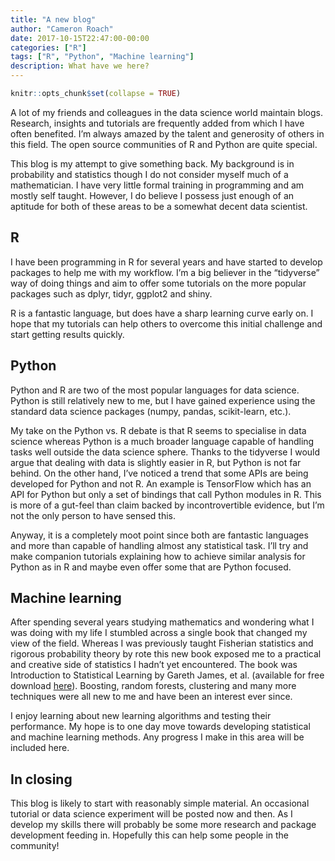 ```yaml
---
title: "A new blog"
author: "Cameron Roach"
date: 2017-10-15T22:47:00-00:00
categories: ["R"]
tags: ["R", "Python", "Machine learning"]
description: What have we here?
---
```


```r
knitr::opts_chunk$set(collapse = TRUE)
```

A lot of my friends and colleagues in the data science world maintain blogs. Research, insights and tutorials are frequently added from which I have often benefited. I'm always amazed by the talent and generosity of others in this field. The open source communities of R and Python are quite special.

This blog is my attempt to give something back. My background is in probability and statistics though I do not consider myself much of a mathematician. I have very little formal training in programming and am mostly self taught. However, I do believe I possess just enough of an aptitude for both of these areas to be a somewhat decent data scientist.

## R

I have been programming in R for several years and have started to develop packages to help me with my workflow. I'm a big believer in the "tidyverse" way of doing things and aim to offer some tutorials on the more popular packages such as dplyr, tidyr, ggplot2 and shiny.

R is a fantastic language, but does have a sharp learning curve early on. I hope that my tutorials can help others to overcome this initial challenge and start getting results quickly.

## Python

Python and R are two of the most popular languages for data science. Python is still relatively new to me, but I have gained experience using the standard data science packages (numpy, pandas, scikit-learn, etc.).

My take on the Python vs. R debate is that R seems to specialise in data science whereas Python is a much broader language capable of handling tasks well outside the data science sphere. Thanks to the tidyverse I would argue that dealing with data is slightly easier in R, but Python is not far behind. On the other hand, I've noticed a trend that some APIs are being developed for Python and not R. An example is TensorFlow which has an API for Python but only a set of bindings that call Python modules in R. This is more of a gut-feel than claim backed by incontrovertible evidence, but I'm not the only person to have sensed this.

Anyway, it is a completely moot point since both are fantastic languages and more than capable of handling almost any statistical task. I'll try and make companion tutorials explaining how to achieve similar analysis for Python as in R and maybe even offer some that are Python focused.

## Machine learning

After spending several years studying mathematics and wondering what I was doing with my life I stumbled across a single book that changed my view of the field. Whereas I was previously taught Fisherian statistics and rigorous probability theory by rote this new book exposed me to a practical and creative side of statistics I hadn't yet encountered. The book was Introduction to Statistical Learning by Gareth James, et al. (available for free download [here](http://www-bcf.usc.edu/~gareth/ISL/)). Boosting, random forests, clustering and many more techniques were all new to me and have been an interest ever since.

I enjoy learning about new learning algorithms and testing their performance. My hope is to one day move towards developing statistical and machine learning methods. Any progress I make in this area will be included here.

## In closing

This blog is likely to start with reasonably simple material. An occasional tutorial or data science experiment will be posted now and then. As I develop my skills there will probably be some more research and package development feeding in. Hopefully this can help some people in the community!